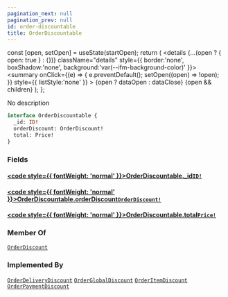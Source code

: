```yaml
---
pagination_next: null
pagination_prev: null
id: order-discountable
title: OrderDiscountable
---
```









  const [open, setOpen] = useState(startOpen);
  return (
    <details {...(open ? { open: true } : {})} className="details" style={{ border:'none', boxShadow:'none', background:'var(--ifm-background-color)' }}>
      <summary
        onClick={(e) => {
          e.preventDefault();
          setOpen((open) => !open);
        }}
        style={{ listStyle:'none' }}
      >
      {open ? dataOpen : dataClose}
      </summary>
      {open && children}
    </details>
  );
};








No description


```graphql
interface OrderDiscountable {
  _id: ID!
  orderDiscount: OrderDiscount!
  total: Price!
}
```




### Fields

#### [<code style={{ fontWeight: 'normal' }}>OrderDiscountable.<b>_id</b></code>](#)<Bullet />[`ID!`](/schema/types/scalars/id.mdx) <Badge class="badge badge--secondary" text="non-null"/> <Badge class="badge badge--secondary" text="scalar"/> 



#### [<code style={{ fontWeight: 'normal' }}>OrderDiscountable.<b>orderDiscount</b></code>](#)<Bullet />[`OrderDiscount!`](/schema/types/objects/order-discount.mdx) <Badge class="badge badge--secondary" text="non-null"/> <Badge class="badge badge--secondary" text="object"/> 



#### [<code style={{ fontWeight: 'normal' }}>OrderDiscountable.<b>total</b></code>](#)<Bullet />[`Price!`](/schema/types/objects/price.mdx) <Badge class="badge badge--secondary" text="non-null"/> <Badge class="badge badge--secondary" text="object"/> 







### Member Of

[`OrderDiscount`](/schema/types/objects/order-discount.mdx)  <Badge class="badge badge--secondary" text="object"/>

### Implemented By

[`OrderDeliveryDiscount`](/schema/types/objects/order-delivery-discount.mdx)  <Badge class="badge badge--secondary" text="object"/><Bullet />[`OrderGlobalDiscount`](/schema/types/objects/order-global-discount.mdx)  <Badge class="badge badge--secondary" text="object"/><Bullet />[`OrderItemDiscount`](/schema/types/objects/order-item-discount.mdx)  <Badge class="badge badge--secondary" text="object"/><Bullet />[`OrderPaymentDiscount`](/schema/types/objects/order-payment-discount.mdx)  <Badge class="badge badge--secondary" text="object"/>

